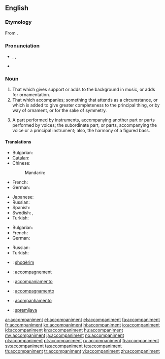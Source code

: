 ==English==

===Etymology===
From {{etyl|fr}} {{term|lang=fr|accompagnement}}.

===Pronunciation===
* {{enPR|ə-kŭmʹpə-nē-mənt}}, {{IPA|/əˈkʌmpənimənt/}}, {{SAMPA|/@"kVmp@nim@nt/}}
* {{audio|En-us-accompaniment.ogg|Audio (US)}}

===Noun===
{{en-noun}}

# That which gives support or adds to the background in music, or adds for ornamentation.
# That which accompanies; something that attends as a circumstance, or which is added to give greater completeness to the principal thing, or by way of ornament, or for the sake of symmetry.
# {{music}} A part performed by instruments, accompanying another part or parts performed by voices; the subordinate part, or parts, accompanying the voice or a principal instrument; also, the harmony of a figured bass.

====Translations====
{{trans-top|That which gives support or adds to the background in music}}
* Bulgarian: {{t|bg|съпровод}}
* [[Catalan]]: {{t-|ca|segona|f}}
* Chinese:
*: Mandarin: {{t|zh|伴奏|tr=bànzòu|sc=Hani}}
* French: {{t|fr|accompagnement|m}}
* German: {{t-|de|Begleitung|f}}
{{trans-mid}}
* Japanese: {{t|ja|伴奏|tr=ばんそう, bansō|sc=Jpan}}
* Russian: {{t|ru|аккомпанемент|m|tr=akkompanemént|sc=Cyrl}}
* Spanish: {{t|es|acompañamiento|m}}
* Swedish: {{t+|sv|ackompanjemang}},  {{t+|sv|komp|n}}
* Turkish: {{t|tr|eşlik}}
{{trans-bottom}}

{{trans-top|That which accompanies}}
* Bulgarian: {{t|bg|съпровод}}
* French: {{t|fr|accompagnement|m}}
* German: {{t-|de|Begleitung|f}}
{{trans-mid}}
* Russian: {{t|ru|сопровождение|n|tr=soprovoždénije|sc=Cyrl}}
* Turkish: {{t|tr|eşlik}}
{{trans-bottom}}

{{checktrans-top}}
* {{ttbc|sq}}: [[shoqërim]]
* {{ttbc|fr}}: [[accompagnement]]
* {{ttbc|ia}}: [[accompaniamento]]
{{trans-mid}}
* {{ttbc|it}}: [[accompagnamento]]
* {{ttbc|pt}}: [[acompanhamento]]
* {{ttbc|sl}}: [[spremljava]] {{f}}
{{trans-bottom}}

[[ar:accompaniment]]
[[et:accompaniment]]
[[el:accompaniment]]
[[fa:accompaniment]]
[[fr:accompaniment]]
[[ko:accompaniment]]
[[hi:accompaniment]]
[[io:accompaniment]]
[[id:accompaniment]]
[[kn:accompaniment]]
[[hu:accompaniment]]
[[my:accompaniment]]
[[ja:accompaniment]]
[[no:accompaniment]]
[[pl:accompaniment]]
[[pt:accompaniment]]
[[ru:accompaniment]]
[[fi:accompaniment]]
[[sv:accompaniment]]
[[ta:accompaniment]]
[[te:accompaniment]]
[[th:accompaniment]]
[[tr:accompaniment]]
[[vi:accompaniment]]
[[zh:accompaniment]]